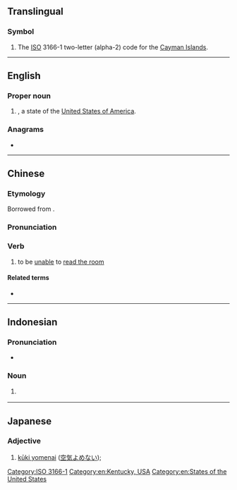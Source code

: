 {{also|-ký|.ky|ky|KY|ký|Ky.}}
==Translingual==

===Symbol===
{{head|mul|symbol}}

# The [[ISO]] 3166-1 two-letter (alpha-2) code for the [[Cayman Islands]].

[[Category:ISO 3166-1]]

----

==English==

===Proper noun===
{{head|en|proper noun}}

# {{abbreviation of|en|Kentucky|nodot=1}}, a state of the [[United States of America]].

===Anagrams===
* {{anagrams|en|a=ky|YK}}

[[Category:en:Kentucky, USA]]
[[Category:en:States of the United States]]

----

==Chinese==

===Etymology===
Borrowed from {{bor|zh|ja|-}} {{ja-r|K%Y|ケー%ワイ}}.

===Pronunciation===
{{zh-pron
|m=kēiwài,py=KY
|cat=n,v
}}

===Verb===
{{head|zh|verb}}

# {{lb|zh|neologism|internet slang}} to be [[unable]] to [[read the room]]

====Related terms====
* {{zh-l|讀空氣}}

{{cln|zh|terms written in foreign scripts}}

----

==Indonesian==

===Pronunciation===
* {{IPA|id|/ˈkaje/}}

===Noun===
{{id-noun|head=|pl=-}}

# {{lb|id|government}} {{intialism of|id|[[komisi]] [[yudisial]]|t=judicial commission|nocap=1}}

----
==Japanese==

===Adjective===
{{ja-adj|ケー%ワイ}}

# [[kūki yomenai]] ([[空気よめない]]); {{gloss|unable to read social cues}}